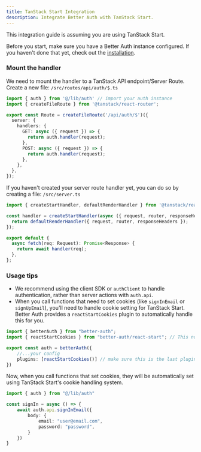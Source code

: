 ```yaml
---
title: TanStack Start Integration
description: Integrate Better Auth with TanStack Start.
---
```


This integration guide is assuming you are using TanStack Start.

Before you start, make sure you have a Better Auth instance configured. If you haven't done that yet, check out the [installation](/docs/installation).

### Mount the handler

We need to mount the handler to a TanStack API endpoint/Server Route.
Create a new file: `/src/routes/api/auth/$.ts`

```ts title="src/routes/api/auth/$.ts"
import { auth } from '@/lib/auth' // import your auth instance
import { createFileRoute } from '@tanstack/react-router';

export const Route = createFileRoute('/api/auth/$')({
  server: {
    handlers: {
      GET: async ({ request }) => {
        return auth.handler(request);
      },
      POST: async ({ request }) => {
        return auth.handler(request);
      },
    },
  },
});
```

If you haven't created your server route handler yet, you can do so by creating a file: `/src/server.ts`

```ts title="src/server.ts"
import { createStartHandler, defaultRenderHandler } from '@tanstack/react-start/server';

const handler = createStartHandler(async ({ request, router, responseHeaders }) => {
  return defaultRenderHandler({ request, router, responseHeaders });
});

export default {
  async fetch(req: Request): Promise<Response> {
    return await handler(req);
  },
};
```

### Usage tips

- We recommend using the client SDK or `authClient` to handle authentication, rather than server actions with `auth.api`.
- When you call functions that need to set cookies (like `signInEmail` or `signUpEmail`), you'll need to handle cookie setting for TanStack Start. Better Auth provides a `reactStartCookies` plugin to automatically handle this for you.

```ts title="src/lib/auth.ts"
import { betterAuth } from "better-auth";
import { reactStartCookies } from "better-auth/react-start"; // This not being exported and does not seem to be needed. Deprecated?

export const auth = betterAuth({
    //...your config
    plugins: [reactStartCookies()] // make sure this is the last plugin in the array. See import above as this may be deprecated
})
```

Now, when you call functions that set cookies, they will be automatically set using TanStack Start's cookie handling system.

```ts
import { auth } from "@/lib/auth"

const signIn = async () => {
    await auth.api.signInEmail({
        body: {
            email: "user@email.com",
            password: "password",
        }
    })
}
```
